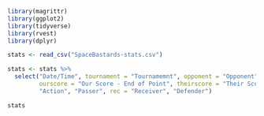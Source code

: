 ```r
library(magrittr)
library(ggplot2)
library(tidyverse)
library(rvest)
library(dplyr)
```

```r
stats <- read_csv("SpaceBastards-stats.csv")

stats <- stats %>%
  select("Date/Time", tournament = "Tournamemnt", opponent = "Opponent", time = "Point Elapsed Seconds", "Line", 
         ourscore = "Our Score - End of Point", theirscore = "Their Score - End of Point", "Event Type", 
         "Action", "Passer", rec = "Receiver", "Defender")

stats

```